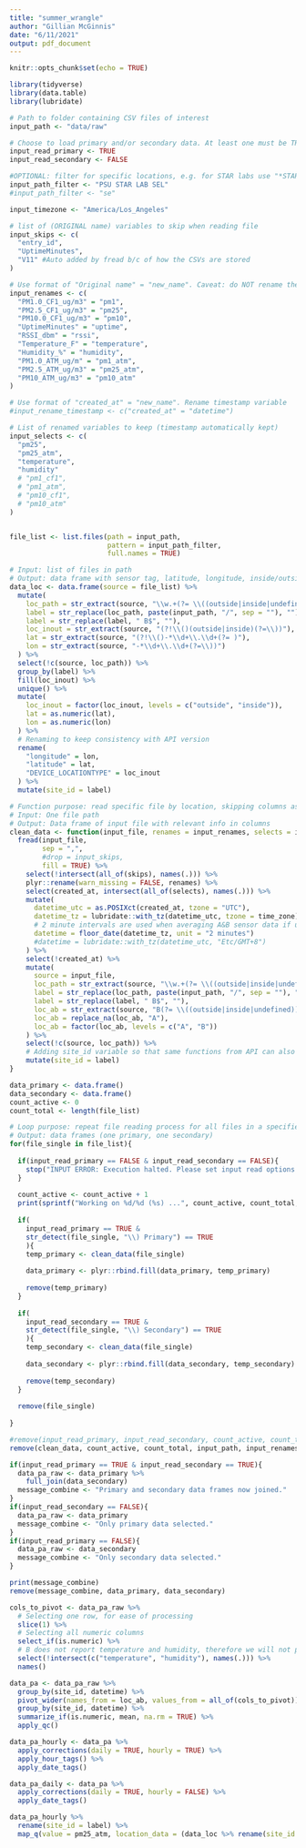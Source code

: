 ```yaml
---
title: "summer_wrangle"
author: "Gillian McGinnis"
date: "6/11/2021"
output: pdf_document
---
```


```r
knitr::opts_chunk$set(echo = TRUE)
```

```r
library(tidyverse)
library(data.table)
library(lubridate)
```

```r
# Path to folder containing CSV files of interest
input_path <- "data/raw"

# Choose to load primary and/or secondary data. At least one must be TRUE
input_read_primary <- TRUE
input_read_secondary <- FALSE

#OPTIONAL: filter for specific locations, e.g. for STAR labs use "*STAR*" exactly. Use NULL otherwise
input_path_filter <- "PSU STAR LAB SEL"
#input_path_filter <- "se"

input_timezone <- "America/Los_Angeles"
```

```r
# list of (ORIGINAL name) variables to skip when reading file
input_skips <- c(
  "entry_id",
  "UptimeMinutes",
  "V11" #Auto added by fread b/c of how the CSVs are stored
)

# Use format of "Original name" = "new_name". Caveat: do NOT rename the timestamp variable here
input_renames <- c(
  "PM1.0_CF1_ug/m3" = "pm1",
  "PM2.5_CF1_ug/m3" = "pm25",
  "PM10.0_CF1_ug/m3" = "pm10",
  "UptimeMinutes" = "uptime",
  "RSSI_dbm" = "rssi",
  "Temperature_F" = "temperature",
  "Humidity_%" = "humidity",
  "PM1.0_ATM_ug/m" = "pm1_atm",
  "PM2.5_ATM_ug/m3" = "pm25_atm",
  "PM10_ATM_ug/m3" = "pm10_atm"
)

# Use format of "created_at" = "new_name". Rename timestamp variable
#input_rename_timestamp <- c("created_at" = "datetime")

# List of renamed variables to keep (timestamp automatically kept)
input_selects <- c(
  "pm25",
  "pm25_atm",
  "temperature",
  "humidity"
  # "pm1_cf1",
  # "pm1_atm",
  # "pm10_cf1",
  # "pm10_atm"
)


file_list <- list.files(path = input_path,
                        pattern = input_path_filter,
                        full.names = TRUE)
```

```r
# Input: list of files in path
# Output: data frame with sensor tag, latitude, longitude, inside/outside
data_loc <- data.frame(source = file_list) %>% 
  mutate(
    loc_path = str_extract(source, "\\w.+(?= \\((outside|inside|undefined))"),
    label = str_replace(loc_path, paste(input_path, "/", sep = ""), ""),
    label = str_replace(label, " B$", ""),
    loc_inout = str_extract(source, "(?!\\()(outside|inside)(?=\\))"),
    lat = str_extract(source, "(?!\\()-*\\d+\\.\\d+(?= )"),
    lon = str_extract(source, "-*\\d+\\.\\d+(?=\\))")
  ) %>% 
  select(!c(source, loc_path)) %>% 
  group_by(label) %>%
  fill(loc_inout) %>%
  unique() %>% 
  mutate(
    loc_inout = factor(loc_inout, levels = c("outside", "inside")),
    lat = as.numeric(lat),
    lon = as.numeric(lon)
  ) %>% 
  # Renaming to keep consistency with API version
  rename(
    "longitude" = lon,
    "latitude" = lat,
    "DEVICE_LOCATIONTYPE" = loc_inout
  ) %>% 
  mutate(site_id = label)
```

```r
# Function purpose: read specific file by location, skipping columns as needed; extracting info from title
# Input: One file path
# Output: Data frame of input file with relevant info in columns
clean_data <- function(input_file, renames = input_renames, selects = input_selects, skips = input_skips, time_zone = input_timezone){
  fread(input_file,
        sep = ",",
        #drop = input_skips,
        fill = TRUE) %>% 
    select(!intersect(all_of(skips), names(.))) %>% 
    plyr::rename(warn_missing = FALSE, renames) %>% 
    select(created_at, intersect(all_of(selects), names(.))) %>%
    mutate(
      datetime_utc = as.POSIXct(created_at, tzone = "UTC"),
      datetime_tz = lubridate::with_tz(datetime_utc, tzone = time_zone),
      # 2 minute intervals are used when averaging A&B sensor data if unaveraged data is used
      datetime = floor_date(datetime_tz, unit = "2 minutes")
      #datetime = lubridate::with_tz(datetime_utc, "Etc/GMT+8")
    ) %>% 
    select(!created_at) %>% 
    mutate(
      source = input_file,
      loc_path = str_extract(source, "\\w.+(?= \\((outside|inside|undefined))"),
      label = str_replace(loc_path, paste(input_path, "/", sep = ""), ""),
      label = str_replace(label, " B$", ""),
      loc_ab = str_extract(source, "B(?= \\((outside|inside|undefined))"),
      loc_ab = replace_na(loc_ab, "A"),
      loc_ab = factor(loc_ab, levels = c("A", "B"))
    ) %>% 
    select(!c(source, loc_path)) %>% 
    # Adding site_id variable so that same functions from API can also apply here
    mutate(site_id = label)
}
```

```r
data_primary <- data.frame()
data_secondary <- data.frame()
count_active <- 0
count_total <- length(file_list)

# Loop purpose: repeat file reading process for all files in a specified path
# Output: data frames (one primary, one secondary)
for(file_single in file_list){
  
  if(input_read_primary == FALSE & input_read_secondary == FALSE){
    stop("INPUT ERROR: Execution halted. Please set input read options to TRUE for primary and/or secondary.")
  }
  
  count_active <- count_active + 1
  print(sprintf("Working on %d/%d (%s) ...", count_active, count_total, file_single))
  
  if(
    input_read_primary == TRUE &
    str_detect(file_single, "\\) Primary") == TRUE
    ){
    temp_primary <- clean_data(file_single)
    
    data_primary <- plyr::rbind.fill(data_primary, temp_primary)
    
    remove(temp_primary)
  }
  
  if(
    input_read_secondary == TRUE &
    str_detect(file_single, "\\) Secondary") == TRUE
    ){
    temp_secondary <- clean_data(file_single)
    
    data_secondary <- plyr::rbind.fill(data_secondary, temp_secondary)
    
    remove(temp_secondary)
  }
  
  remove(file_single)
  
}

#remove(input_read_primary, input_read_secondary, count_active, count_total)
remove(clean_data, count_active, count_total, input_path, input_renames, input_selects, input_skips)
```

```r
if(input_read_primary == TRUE & input_read_secondary == TRUE){
  data_pa_raw <- data_primary %>% 
    full_join(data_secondary)
  message_combine <- "Primary and secondary data frames now joined."
}
if(input_read_secondary == FALSE){
  data_pa_raw <- data_primary
  message_combine <- "Only primary data selected."
}
if(input_read_primary == FALSE){
  data_pa_raw <- data_secondary
  message_combine <- "Only secondary data selected."
}

print(message_combine)
remove(message_combine, data_primary, data_secondary)
```

```r
cols_to_pivot <- data_pa_raw %>%
  # Selecting one row, for ease of processing
  slice(1) %>% 
  # Selecting all numeric columns
  select_if(is.numeric) %>% 
  # B does not report temperature and humidity, therefore we will not pivot them
  select(!intersect(c("temperature", "humidity"), names(.))) %>% 
  names()

data_pa <- data_pa_raw %>% 
  group_by(site_id, datetime) %>% 
  pivot_wider(names_from = loc_ab, values_from = all_of(cols_to_pivot)) %>% 
  group_by(site_id, datetime) %>% 
  summarize_if(is.numeric, mean, na.rm = TRUE) %>% 
  apply_qc()
```

```r
data_pa_hourly <- data_pa %>% 
  apply_corrections(daily = TRUE, hourly = TRUE) %>% 
  apply_hour_tags() %>% 
  apply_date_tags()

data_pa_daily <- data_pa %>% 
  apply_corrections(daily = TRUE, hourly = FALSE) %>% 
  apply_date_tags()
```

```r
data_pa_hourly %>%
  rename(site_id = label) %>%
  map_q(value = pm25_atm, location_data = (data_loc %>% rename(site_id = label)), grouping_var = hour_tag)
```


